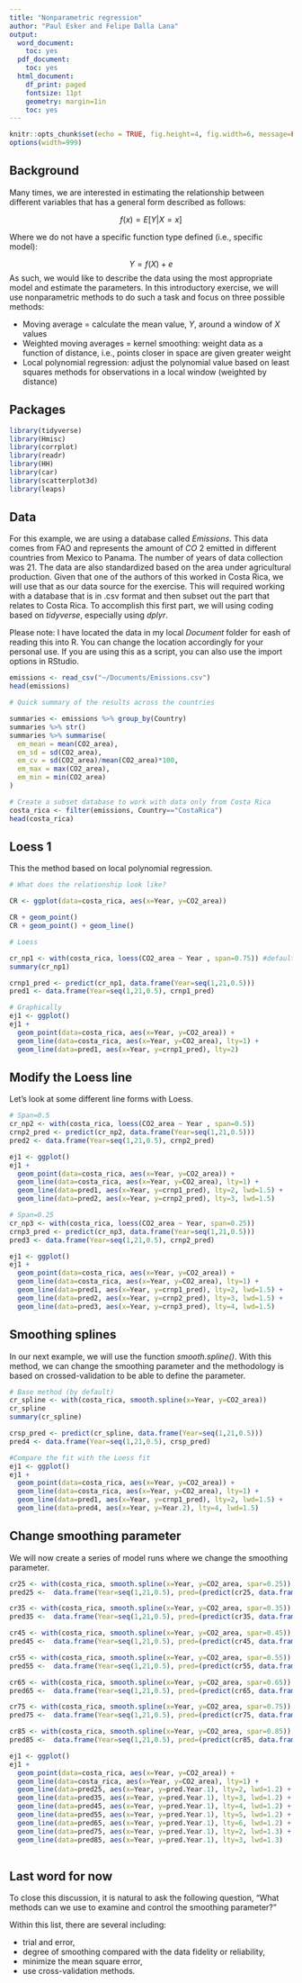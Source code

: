 ```yaml
---
title: "Nonparametric regression"
author: "Paul Esker and Felipe Dalla Lana"
output:
  word_document:
    toc: yes
  pdf_document:
    toc: yes
  html_document:
    df_print: paged
    fontsize: 11pt
    geometry: margin=1in
    toc: yes
---
```


```r
knitr::opts_chunk$set(echo = TRUE, fig.height=4, fig.width=6, message=FALSE)
options(width=999)
```

## Background

Many times, we are interested in estimating the relationship between different variables that has a general form described as follows:

$$f(x) = E[Y|X=x]$$

Where we do not have a specific function type defined (i.e., specific model):

$$Y = f(X) + e$$
As such, we would like to describe the data using the most appropriate model and estimate the parameters. In this introductory exercise, we will use nonparametric methods to do such a task and focus on three possible methods:

* Moving average  = calculate the mean value, *Y*, around a window of *X* values
* Weighted moving averages = kernel smoothing: weight data as a function of distance, i.e., points closer in space are given greater weight
* Local polynomial regression: adjust the polynomial value based on least squares methods for observations in a local window (weighted by distance)

## Packages

```r

library(tidyverse)
library(Hmisc)
library(corrplot)
library(readr)
library(HH)
library(car)
library(scatterplot3d)
library(leaps)

```

## Data

For this example, we are using a database called *Emissions*. This data comes from FAO and represents the amount of $CO~2$ emitted in different countries from Mexico to Panama. The number of years of data collection was 21. The data are also standardized based on the area under agricultural production. Given that one of the authors of this worked in Costa Rica, we will use that as our data source for the exercise. This will required working with a database that is in .csv format and then subset out the part that relates to Costa Rica. To accomplish this first part, we will using coding based on *tidyverse*, especially using *dplyr*.

Please note: I have located the data in my local *Document* folder for eash of reading this into R. You can change the location accordingly for your personal use. If you are using this as a script, you can also use the import options in RStudio. 

```r

emissions <- read_csv("~/Documents/Emissions.csv")
head(emissions)

# Quick summary of the results across the countries

summaries <- emissions %>% group_by(Country)
summaries %>% str()
summaries %>% summarise(
  em_mean = mean(CO2_area),
  em_sd = sd(CO2_area),
  em_cv = sd(CO2_area)/mean(CO2_area)*100,
  em_max = max(CO2_area),
  em_min = min(CO2_area)
)

# Create a subset database to work with data only from Costa Rica
costa_rica <- filter(emissions, Country=="CostaRica")
head(costa_rica)

```

## Loess 1

This the method based on local polynomial regression.

```r

# What does the relationship look like?

CR <- ggplot(data=costa_rica, aes(x=Year, y=CO2_area))

CR + geom_point()
CR + geom_point() + geom_line()

# Loess

cr_np1 <- with(costa_rica, loess(CO2_area ~ Year , span=0.75)) #default method
summary(cr_np1)

crnp1_pred <- predict(cr_np1, data.frame(Year=seq(1,21,0.5)))
pred1 <- data.frame(Year=seq(1,21,0.5), crnp1_pred)

# Graphically
ej1 <- ggplot() 
ej1 +
  geom_point(data=costa_rica, aes(x=Year, y=CO2_area)) +
  geom_line(data=costa_rica, aes(x=Year, y=CO2_area), lty=1) +
  geom_line(data=pred1, aes(x=Year, y=crnp1_pred), lty=2)

```

## Modify the Loess line 

Let's look at some different line forms with Loess. 

```r

# Span=0.5
cr_np2 <- with(costa_rica, loess(CO2_area ~ Year , span=0.5))
crnp2_pred <- predict(cr_np2, data.frame(Year=seq(1,21,0.5)))
pred2 <- data.frame(Year=seq(1,21,0.5), crnp2_pred)

ej1 <- ggplot() 
ej1 +
  geom_point(data=costa_rica, aes(x=Year, y=CO2_area)) +
  geom_line(data=costa_rica, aes(x=Year, y=CO2_area), lty=1) +
  geom_line(data=pred1, aes(x=Year, y=crnp1_pred), lty=2, lwd=1.5) +
  geom_line(data=pred2, aes(x=Year, y=crnp2_pred), lty=3, lwd=1.5)

# Span=0.25
cr_np3 <- with(costa_rica, loess(CO2_area ~ Year, span=0.25))
crnp3_pred <- predict(cr_np3, data.frame(Year=seq(1,21,0.5)))
pred3 <- data.frame(Year=seq(1,21,0.5), crnp2_pred)

ej1 <- ggplot() 
ej1 +
  geom_point(data=costa_rica, aes(x=Year, y=CO2_area)) +
  geom_line(data=costa_rica, aes(x=Year, y=CO2_area), lty=1) +
  geom_line(data=pred1, aes(x=Year, y=crnp1_pred), lty=2, lwd=1.5) +
  geom_line(data=pred2, aes(x=Year, y=crnp2_pred), lty=3, lwd=1.5) +
  geom_line(data=pred3, aes(x=Year, y=crnp3_pred), lty=4, lwd=1.5)

```

## Smoothing splines

In our next example, we will use the function *smooth.spline()*. With this method, we can change the smoothing parameter and the methodology is based on crossed-validation to be able to define the parameter.

```r

# Base method (by default)
cr_spline <- with(costa_rica, smooth.spline(x=Year, y=CO2_area))
cr_spline
summary(cr_spline)

crsp_pred <- predict(cr_spline, data.frame(Year=seq(1,21,0.5)))
pred4 <- data.frame(Year=seq(1,21,0.5), crsp_pred)

#Compare the fit with the Loess fit
ej1 <- ggplot() 
ej1 +
  geom_point(data=costa_rica, aes(x=Year, y=CO2_area)) +
  geom_line(data=costa_rica, aes(x=Year, y=CO2_area), lty=1) +
  geom_line(data=pred1, aes(x=Year, y=crnp1_pred), lty=2, lwd=1.5) +
  geom_line(data=pred4, aes(x=Year, y=Year.2), lty=4, lwd=1.5)
```

## Change smoothing parameter

We will now create a series of model runs where we change the smoothing parameter.

```r

cr25 <- with(costa_rica, smooth.spline(x=Year, y=CO2_area, spar=0.25))
pred25 <-  data.frame(Year=seq(1,21,0.5), pred=(predict(cr25, data.frame(Year=seq(1,21,0.5)))))

cr35 <- with(costa_rica, smooth.spline(x=Year, y=CO2_area, spar=0.35))
pred35 <-  data.frame(Year=seq(1,21,0.5), pred=(predict(cr35, data.frame(Year=seq(1,21,0.5)))))

cr45 <- with(costa_rica, smooth.spline(x=Year, y=CO2_area, spar=0.45))
pred45 <-  data.frame(Year=seq(1,21,0.5), pred=(predict(cr45, data.frame(Year=seq(1,21,0.5)))))

cr55 <- with(costa_rica, smooth.spline(x=Year, y=CO2_area, spar=0.55))
pred55 <-  data.frame(Year=seq(1,21,0.5), pred=(predict(cr55, data.frame(Year=seq(1,21,0.5)))))

cr65 <- with(costa_rica, smooth.spline(x=Year, y=CO2_area, spar=0.65))
pred65 <-  data.frame(Year=seq(1,21,0.5), pred=(predict(cr65, data.frame(Year=seq(1,21,0.5)))))

cr75 <- with(costa_rica, smooth.spline(x=Year, y=CO2_area, spar=0.75))
pred75 <-  data.frame(Year=seq(1,21,0.5), pred=(predict(cr75, data.frame(Year=seq(1,21,0.5)))))

cr85 <- with(costa_rica, smooth.spline(x=Year, y=CO2_area, spar=0.85))
pred85 <-  data.frame(Year=seq(1,21,0.5), pred=(predict(cr85, data.frame(Year=seq(1,21,0.5)))))

ej1 <- ggplot() 
ej1 +
  geom_point(data=costa_rica, aes(x=Year, y=CO2_area)) +
  geom_line(data=costa_rica, aes(x=Year, y=CO2_area), lty=1) +
  geom_line(data=pred25, aes(x=Year, y=pred.Year.1), lty=2, lwd=1.2) +
  geom_line(data=pred35, aes(x=Year, y=pred.Year.1), lty=3, lwd=1.2) +
  geom_line(data=pred45, aes(x=Year, y=pred.Year.1), lty=4, lwd=1.2) +
  geom_line(data=pred55, aes(x=Year, y=pred.Year.1), lty=5, lwd=1.2) +
  geom_line(data=pred65, aes(x=Year, y=pred.Year.1), lty=6, lwd=1.2) +
  geom_line(data=pred75, aes(x=Year, y=pred.Year.1), lty=2, lwd=1.3) +
  geom_line(data=pred85, aes(x=Year, y=pred.Year.1), lty=3, lwd=1.3) 
  
```

## Last word for now

To close this discussion, it is natural to ask the following question, "What methods can we use to examine and control the smoothing parameter?" 

Within this list, there are several including:

* trial and error,
* degree of smoothing compared with the data fidelity or reliability,
* minimize the mean square error,
* use cross-validation methods.